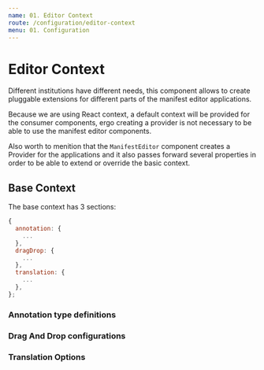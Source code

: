 ```yaml
---
name: 01. Editor Context
route: /configuration/editor-context
menu: 01. Configuration
---
```



# Editor Context

Different institutions have different needs, this component allows to create pluggable 
extensions for different parts of the manifest editor applications.

<PropsTable of={EditorProvider} />

Because we are using React context, a default context will be provided for the consumer components, ergo 
creating a provider is not necessary to be able to use the manifest editor components.

Also worth to menition that the `ManifestEditor` component creates a Provider 
for the applications and it also passes forward several properties in order to be 
able to extend or override the basic context.

## Base Context

The base context has 3 sections:

```js
{
  annotation: {
    ...
  },
  dragDrop: {
    ...
  },
  translation: {
    ...
  },
};
```

### Annotation type definitions

### Drag And Drop configurations

### Translation Options

